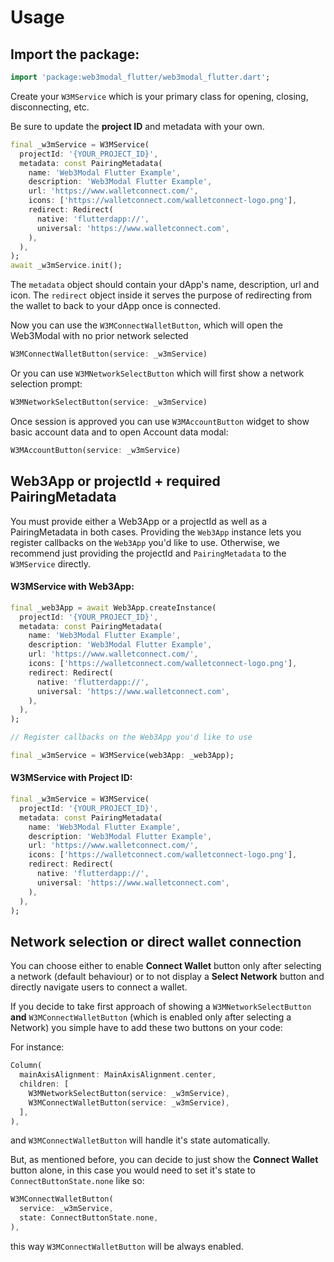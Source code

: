 
# Usage

## Import the package:

```dart
import 'package:web3modal_flutter/web3modal_flutter.dart';
```

Create your `W3MService` which is your primary class for opening, closing, disconnecting, etc.

Be sure to update the **project ID** and metadata with your own.

<CloudBanner />

```dart
final _w3mService = W3MService(
  projectId: '{YOUR_PROJECT_ID}',
  metadata: const PairingMetadata(
    name: 'Web3Modal Flutter Example',
    description: 'Web3Modal Flutter Example',
    url: 'https://www.walletconnect.com/',
    icons: ['https://walletconnect.com/walletconnect-logo.png'],
    redirect: Redirect(
      native: 'flutterdapp://',
      universal: 'https://www.walletconnect.com',
    ),
  ),
);
await _w3mService.init();
```

The `metadata` object should contain your dApp's name, description, url and icon. The `redirect` object inside it serves the purpose of redirecting from the wallet to back to your dApp once is connected.

Now you can use the `W3MConnectWalletButton`, which will open the Web3Modal with no prior network selected

```dart
W3MConnectWalletButton(service: _w3mService)
```

Or you can use `W3MNetworkSelectButton` which will first show a network selection prompt:

```dart
W3MNetworkSelectButton(service: _w3mService)
```

Once session is approved you can use `W3MAccountButton` widget to show basic account data and to open Account data modal:

```dart
W3MAccountButton(service: _w3mService)
```

## Web3App or projectId + required PairingMetadata

You must provide either a Web3App or a projectId as well as a PairingMetadata in both cases.
Providing the `Web3App` instance lets you register callbacks on the `Web3App` you'd like to use.
Otherwise, we recommend just providing the projectId and `PairingMetadata` to the `W3MService` directly.

#### W3MService with Web3App:

```dart
final _web3App = await Web3App.createInstance(
  projectId: '{YOUR_PROJECT_ID}',
  metadata: const PairingMetadata(
    name: 'Web3Modal Flutter Example',
    description: 'Web3Modal Flutter Example',
    url: 'https://www.walletconnect.com/',
    icons: ['https://walletconnect.com/walletconnect-logo.png'],
    redirect: Redirect(
      native: 'flutterdapp://',
      universal: 'https://www.walletconnect.com',
    ),
  ),
);

// Register callbacks on the Web3App you'd like to use

final _w3mService = W3MService(web3App: _web3App);
```

#### W3MService with Project ID:

```dart
final _w3mService = W3MService(
  projectId: '{YOUR_PROJECT_ID}', 
  metadata: const PairingMetadata(
    name: 'Web3Modal Flutter Example',
    description: 'Web3Modal Flutter Example',
    url: 'https://www.walletconnect.com/',
    icons: ['https://walletconnect.com/walletconnect-logo.png'],
    redirect: Redirect(
      native: 'flutterdapp://',
      universal: 'https://www.walletconnect.com',
    ),
  ),
);
```

## Network selection or direct wallet connection

You can choose either to enable **Connect Wallet** button only after selecting a network (default behaviour) or to not display a **Select Network** button and directly navigate users to connect a wallet.

If you decide to take first approach of showing a `W3MNetworkSelectButton` **and** `W3MConnectWalletButton` (which is enabled only after selecting a Network) you simple have to add these two buttons on your code:

For instance:
```dart
Column(
  mainAxisAlignment: MainAxisAlignment.center,
  children: [
    W3MNetworkSelectButton(service: _w3mService),
    W3MConnectWalletButton(service: _w3mService),
  ],
),
```
and `W3MConnectWalletButton` will handle it's state automatically.

But, as mentioned before, you can decide to just show the **Connect Wallet** button alone, in this case you would need to set it's state to `ConnectButtonState.none` like so:

```dart
W3MConnectWalletButton(
  service: _w3mService,
  state: ConnectButtonState.none,
),
```
this way `W3MConnectWalletButton` will be always enabled.
